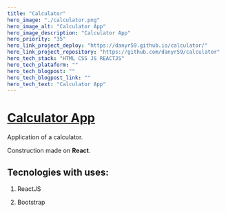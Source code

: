 ```yaml
---
title: "Calculator"
hero_image: "./calculator.png"
hero_image_alt: "Calculator App"
hero_image_description: "Calculator App"
hero_priority: "35"
hero_link_project_deploy: "https://danyr59.github.io/calculator/"
hero_link_project_repository: "https://github.com/danyr59/calculator"
hero_tech_stack: "HTML CSS JS REACTJS"
hero_tech_plataform: ""
hero_tech_blogpost: ""
hero_tech_blogpost_link: ""
hero_tech_text: "Calculator App"
---
```


# [Calculator App](https://danyr59.github.io/calculator/ "calculator") 

Application of a calculator.

Construction made on **React**.

## **Tecnologies with uses:** 

1. ReactJS 
    
2. Bootstrap
